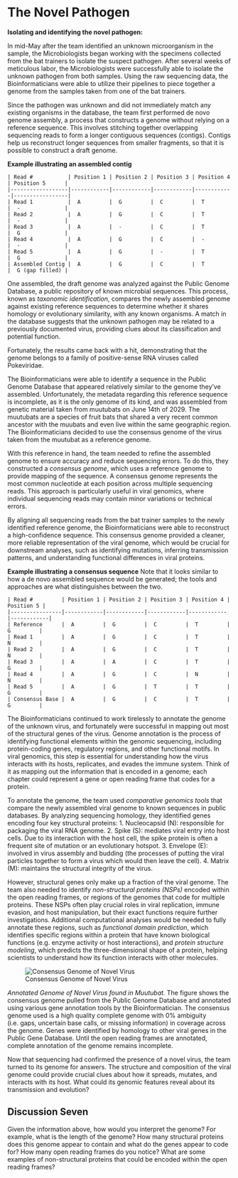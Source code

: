 # The Novel Pathogen

**Isolating and identifying the novel pathogen:**

In mid-May after the team identified an unknown microorganism in the sample, the Microbiologists began working with the specimens collected from the bat trainers to isolate the suspect pathogen. After several weeks of meticulous labor, the Microbiologists were successfully able to isolate the unknown pathogen from both samples. 
Using the raw sequencing data, the Bioinformaticians were able to utilize their pipelines to piece together a genome from the samples taken from one of the bat trainers. 

Since the pathogen was unknown and did not immediately match any existing organisms in the database, the team first performed de novo genome assembly, a process that constructs a genome without relying on a reference sequence. This involves stitching together overlapping sequencing reads to form a longer contiguous sequences (contigs). Contigs help us reconstruct longer sequences from smaller fragments, so that it is possible to construct a draft genome.


**Example illustrating an assembled contig**
```
| Read #           | Position 1 | Position 2 | Position 3 | Position 4 | Position 5      |
|------------------|------------|------------|------------|------------|-----------------|
| Read 1           |  A         |  G         |  C         |  T         |  -              |
| Read 2           |  A         |  G         |  C         |  T         |  -              |
| Read 3           |  A         |  -         |  C         |  T         |  G              |
| Read 4           |  A         |  G         |  C         |  -         |  -              |
| Read 5           |  A         |  G         |  -         |  T         |  G              |
| Assembled Contig |  A         |  G         |  C         |  T         |  G (gap filled) |
```

One assembled, the draft genome was analyzed against the Public Genome Database, a public repository of known microbial sequences. This process, known as *taxonomic identification*, compares the newly assembled genome against existing reference sequences to determine whether it shares homology or evolutionary similarity, with any known organisms. A match in the database suggests that the unknown pathogen may be related to a previously documented virus, providing clues about its classification and potential function. 

Fortunately, the results came back with a hit, demonstrating that the genome belongs to a family of positive-sense RNA viruses called Pokeviridae. 

The Bioinformaticians were able to identify a sequence in the Public Genome Database that appeared relatively similar to the genome they’ve assembled. Unfortunately, the metadata regarding this reference sequence is incomplete, as it is the only genome of its kind, and was assembled from genetic material taken from muutubats on June 14th of 2029. The muutubats are a species of fruit bats that shared a very recent common ancestor with the muubats and even live within the same geographic region. The Bioinformaticians decided to use the consensus genome of the virus taken from the muutubat as a reference genome.

With this reference in hand, the team needed to refine the assembled genome to ensure accuracy and reduce sequencing errors. To do this, they constructed a *consensus genome*, which uses a reference genome to provide mapping of the sequence. A consensus genome represents the most common nucleotide at each position across multiple sequencing reads. This approach is particularly useful in viral genomics, where individual sequencing reads may contain minor variations or technical errors.    

By aligning all sequencing reads from the bat trainer samples to the newly identified reference genome, the Bioinformaticians were able to reconstruct a high-confidence sequence. This consensus genome provided a cleaner, more reliable representation of the viral genome, which would be crucial for downstream analyses, such as identifying mutations, inferring transmission patterns, and understanding functional differences in viral proteins.

**Example illustrating a consensus sequence**
Note that it looks similar to how a de novo assembled sequence would be generated; the tools and approaches are what distinguishes between the two.
```
| Read #         | Position 1 | Position 2 | Position 3 | Position 4 | Position 5 |
|----------------|------------|------------|------------|------------|------------|
| Reference      |  A         |  G         |  C         |  T         |  G         |
| Read 1         |  A         |  G         |  C         |  T         |  N         |
| Read 2         |  A         |  G         |  C         |  T         |  N         |
| Read 3         |  A         |  A         |  C         |  T         |  G         |
| Read 4         |  A         |  G         |  C         |  N         |  N         |
| Read 5         |  A         |  G         |  T         |  T         |  G         |
| Consensus Base |  A         |  G         |  C         |  T         |  G         |
```

The Bioinformaticians continued to work tirelessly to annotate the genome of the unknown virus, and fortunately were successful in mapping out most of the structural genes of the virus. Genome annotation is the process of identifying functional elements within the genomic sequencing, including protein-coding genes, regulatory regions, and other functional motifs. In viral genomics, this step is essential for understanding how the virus interacts with its hosts, replicates, and evades the immune system. Think of it as mapping out the information that is encoded in a genome; each chapter could represent a gene or open reading frame that codes for a protein. 

To annotate the genome, the team used *comparative genomics tools* that compare the newly assembled viral genome to known sequences in public databases. By analyzing sequencing homology, they identified genes encoding four key structural proteins:
1. Nucleocapsid (N): responsible for packaging the viral RNA genome.
2. Spike (S): mediates viral entry into host cells. Due to its interaction with the host cell, the spike protein is often a frequent site of mutation or an evolutionary hotspot.
3. Envelope (E): involved in virus assembly and budding (the processes of putting the viral particles together to form a virus which would then leave the cell).
4. Matrix (M): maintains the structural integrity of the virus. 

However, structural genes only make up a fraction of the viral genome. The team also needed to identify *non-structural proteins (NSPs)* encoded within the open reading frames, or regions of the genomes that code for multiple proteins. These NSPs often play crucial roles in viral replication, immune evasion, and host manipulation, but their exact functions require further investigations. Additional computational analyses would be needed to fully annotate these regions, such as *functional domain prediction*, which identifies specific regions within a protein that have known biological functions (e.g. enzyme activity or host interactions), and *protein structure modeling*, which predicts the three-dimensional shape of a protein, helping scientists to understand how its function interacts with other molecules.   

![Consensus Genome of Novel Virus](../images/virus_genome.jpg)

*Annotated Genome of Novel Virus found in Muutubat.*
The figure shows the consensus genome pulled from the Public Genome Database and annotated using various gene annotation tools by the Bioinformatician. The consensus genome used is a high quality complete genome with 0% ambiguity (i.e. gaps, uncertain base calls, or missing information) in coverage across the genome. Genes were identified by homology to other viral genes in the Public Gene Database. Until the open reading frames are annotated, complete annotation of the genome remains incomplete.

Now that sequencing had confirmed the presence of a novel virus, the team turned to its genome for answers. The structure and composition of the viral genome could provide crucial clues about how it spreads, mutates, and interacts with its host. What could its genomic features reveal about its transmission and evolution?

## Discussion Seven

Given the information above, how would you interpret the genome? For example, what is the length of the genome? How many structural proteins does this genome appear to contain and what do the genes appear to code for? How many open reading frames do you notice? What are some examples of non-structural proteins that could be encoded within the open reading frames?
